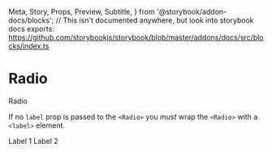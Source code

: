   Meta,
  Story,
  Props,
  Preview,
  Subtitle,
} from '@storybook/addon-docs/blocks';
// This isn't documented anywhere, but look into storybook docs exports: https://github.com/storybookjs/storybook/blob/master/addons/docs/src/blocks/index.ts




<Meta title="Components/Radio" component={Radio}></Meta>

# Radio

<Subtitle>Radio</Subtitle>

<Preview withToolbar withSource="open">
  <Story name="Base">
    <Radio label="Item" />
  </Story>
</Preview>

If no `label` prop is passed to the `<Radio>` you *must* wrap the `<Radio>` with a `<label>` element. 

<Preview withToolbar withSource="open">
  <Story name="With no label">
    <Flex as={Label} htmlFor="radio-1">
      <Radio id="radio-1" name="example-1" mr={2} />
      Label 1
    </Flex>
    <Flex as={Label} htmlFor="radio-2">
      <Radio id="radio-2" name="example-1"  mr={2} />
      Label 2
    </Flex>
  </Story>
</Preview>
